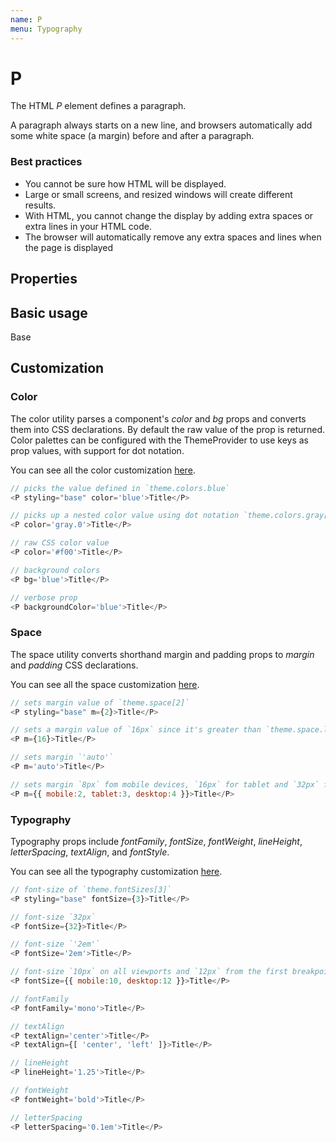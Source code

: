 ```yaml
---
name: P
menu: Typography
---
```



# P

The HTML _P_ element defines a paragraph.

A paragraph always starts on a new line, and browsers automatically add some white space (a margin) before and after a paragraph.

### Best practices

-   You cannot be sure how HTML will be displayed.
-   Large or small screens, and resized windows will create different results.
-   With HTML, you cannot change the display by adding extra spaces or extra lines in your HTML code.
-   The browser will automatically remove any extra spaces and lines when the page is displayed

## Properties

<Props of={P} />

## Basic usage

<Playground>
    <P styling="base">Base</P>
</Playground>

## Customization

### Color

The color utility parses a component's _color_ and _bg_ props and converts them into CSS declarations. By default the raw value of the prop is returned. Color palettes can be configured with the ThemeProvider to use keys as prop values, with support for dot notation.

You can see all the color customization [here](https://styled-system.com/api/#color).

```javascript
// picks the value defined in `theme.colors.blue`
<P styling="base" color='blue'>Title</P>

// picks up a nested color value using dot notation `theme.colors.gray[0]`
<P color='gray.0'>Title</P>

// raw CSS color value
<P color='#f00'>Title</P>

// background colors
<P bg='blue'>Title</P>

// verbose prop
<P backgroundColor='blue'>Title</P>
```

### Space

The space utility converts shorthand margin and padding props to _margin_ and _padding_ CSS declarations.

You can see all the space customization [here](https://styled-system.com/api#space).

```javascript
// sets margin value of `theme.space[2]`
<P styling="base" m={2}>Title</P>

// sets a margin value of `16px` since it's greater than `theme.space.length`
<P m={16}>Title</P>

// sets margin `'auto'`
<P m='auto'>Title</P>

// sets margin `8px` fom mobile devices, `16px` for tablet and `32px` for desktop from the first breakpoint and up
<P m={{ mobile:2, tablet:3, desktop:4 }}>Title</P>
```

### Typography

Typography props include _fontFamily_, _fontSize_, _fontWeight_, _lineHeight_, _letterSpacing_, _textAlign_, and _fontStyle_.

You can see all the typography customization [here](https://styled-system.com/api/#typography).

```javascript
// font-size of `theme.fontSizes[3]`
<P styling="base" fontSize={3}>Title</P>

// font-size `32px`
<P fontSize={32}>Title</P>

// font-size `'2em'`
<P fontSize='2em'>Title</P>

// font-size `10px` on all viewports and `12px` from the first breakpoint and up
<P fontSize={{ mobile:10, desktop:12 }}>Title</P>

// fontFamily
<P fontFamily='mono'>Title</P>

// textAlign
<P textAlign='center'>Title</P>
<P textAlign={[ 'center', 'left' ]}>Title</P>

// lineHeight
<P lineHeight='1.25'>Title</P>

// fontWeight
<P fontWeight='bold'>Title</P>

// letterSpacing
<P letterSpacing='0.1em'>Title</P>
```
